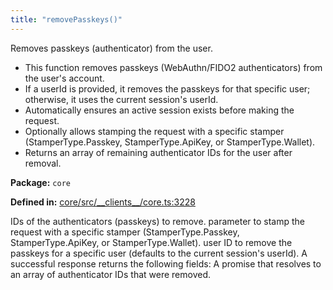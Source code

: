 ```yaml
---
title: "removePasskeys()"
---
```



<H3Bordered text="Overview" />

Removes passkeys (authenticator) from the user.

<ul>
  <li>This function removes passkeys (WebAuthn/FIDO2 authenticators) from the user's account.</li>
  <li>If a userId is provided, it removes the passkeys for that specific user; otherwise, it uses the current session's userId.</li>
  <li>Automatically ensures an active session exists before making the request.</li>
  <li>Optionally allows stamping the request with a specific stamper (StamperType.Passkey, StamperType.ApiKey, or StamperType.Wallet).</li>
  <li>Returns an array of remaining authenticator IDs for the user after removal.</li>
</ul>

<p><strong>Package:</strong> <code>core</code></p>

<p><strong>Defined in:</strong> <a href="https://github.com/tkhq/sdk/blob/main/packages/core/src/__clients__/core.ts#L3228">core/src/__clients__/core.ts:3228</a></p>

<H3Bordered text="Parameters" />

<ParamField body="params" type='RemovePasskeyParams' required={true} >
  <Expandable title="params details">
    <NestedParam parentKey="params" childKey="authenticatorIds" type='string[]' required={true}>
IDs of the authenticators (passkeys) to remove.
</NestedParam>
    <NestedParam parentKey="params" childKey="stampWith" type='StamperType' required={false}>
parameter to stamp the request with a specific stamper (StamperType.Passkey, StamperType.ApiKey, or StamperType.Wallet).
</NestedParam>
    <NestedParam parentKey="params" childKey="userId" type='string' required={false}>
user ID to remove the passkeys for a specific user (defaults to the current session's userId).
</NestedParam>
  </Expandable>
</ParamField>

<H3Bordered text="Response" />
A successful response returns the following fields:

<ResponseField name="returns" type="string[]" required={true} >
  A promise that resolves to an array of authenticator IDs that were removed.
</ResponseField>
